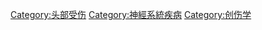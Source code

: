{{Commonscat|Neurotrauma}}

[[Category:头部受伤|Category:头部受伤]]
[[Category:神經系統疾病|Category:神經系統疾病]]
[[Category:创伤学|Category:创伤学]]
